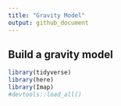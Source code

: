 ```yaml
---
title: "Gravity Model"
output: github_document
---
```


## Build a gravity model

```r
library(tidyverse)
library(here)
library(Imap)
#devtools::load_all()
```

